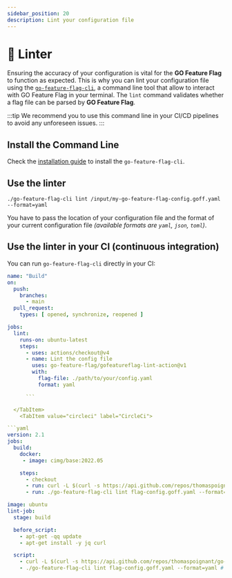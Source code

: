 ```yaml
---
sidebar_position: 20
description: Lint your configuration file
---
```




# 🚧 Linter

Ensuring the accuracy of your configuration is vital for the **GO Feature Flag** to function as expected.
This is why you can lint your configuration file using the [`go-feature-flag-cli`](./cli), a command line tool that allow to interact with GO Feature Flag in your terminal. The `lint` command validates whether a flag file can be parsed by **GO Feature Flag**.

:::tip
We recommend you to use this command line in your CI/CD pipelines to avoid any unforeseen issues.
:::

## Install the Command Line

Check the [installation guide](./cli) to install the `go-feature-flag-cli`.

## Use the linter

```shell
./go-feature-flag-cli lint /input/my-go-feature-flag-config.goff.yaml --format=yaml
```

You have to pass the location of your configuration file and the format of your current configuration file _(available formats are `yaml`, `json`, `toml`)_.

## Use the linter in your CI (continuous integration)

You can run `go-feature-flag-cli` directly in your CI:

<Tabs groupId="code">
    <TabItem value="githubaction" label="Github Action">

```yaml
name: "Build"
on:
  push:
    branches:
      - main
  pull_request:
    types: [ opened, synchronize, reopened ]

jobs:
  lint:
    runs-on: ubuntu-latest
    steps:
      - uses: actions/checkout@v4
      - name: Lint the config file
        uses: go-feature-flag/gofeatureflag-lint-action@v1
        with:
          flag-file: ./path/to/your/config.yaml
          format: yaml

      ```

  </TabItem>
    <TabItem value="circleci" label="CircleCi">

```yaml
version: 2.1
jobs:
  build:
    docker:
     - image: cimg/base:2022.05

    steps:
      - checkout
      - run: curl -L $(curl -s https://api.github.com/repos/thomaspoignant/go-feature-flag/releases/latest | jq -r '.assets[] | select(.name|match("Linux_x86_64.tar.gz$")) | .browser_download_url' | grep 'go-feature-flag-cli') --output release.tar.gz && tar -zxvf release.tar.gz
      - run: ./go-feature-flag-cli lint flag-config.goff.yaml --format=yaml # please put the right file name
```

  </TabItem>
    <TabItem value="gitlab" label="Gitlab">

```yaml
image: ubuntu
lint-job:
  stage: build

  before_script:
    - apt-get -qq update
    - apt-get install -y jq curl

  script:
    - curl -L $(curl -s https://api.github.com/repos/thomaspoignant/go-feature-flag/releases/latest | jq -r '.assets[] | select(.name|match("Linux_x86_64.tar.gz$")) | .browser_download_url' | grep 'go-feature-flag-cli') --output release.tar.gz && tar -zxvf release.tar.gz
    - ./go-feature-flag-cli lint flag-config.goff.yaml --format=yaml # please put the right file name
```

  </TabItem>

</Tabs>
